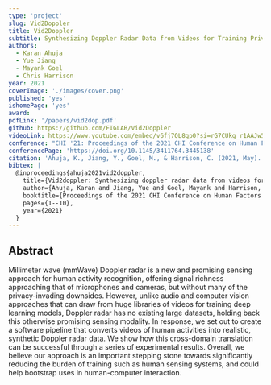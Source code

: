 ```yaml
---
type: 'project'
slug: Vid2Doppler
title: Vid2Doppler
subtitle: Synthesizing Doppler Radar Data from Videos for Training Privacy-Preserving Activity Recognition
authors:
  - Karan Ahuja
  - Yue Jiang
  - Mayank Goel
  - Chris Harrison
year: 2021
coverImage: './images/cover.png'
published: 'yes'
ishomePage: 'yes'
award:
pdfLink: '/papers/vid2dop.pdf'
github: https://github.com/FIGLAB/Vid2Doppler
videoLink: https://www.youtube.com/embed/v6fj7OL8gp0?si=rG7CUkg_r1AAJw5G
conference: "CHI '21: Proceedings of the 2021 CHI Conference on Human Factors in Computing Systems"
conferencePage: 'https://doi.org/10.1145/3411764.3445138'
citation: 'Ahuja, K., Jiang, Y., Goel, M., & Harrison, C. (2021, May). Vid2doppler: Synthesizing doppler radar data from videos for training privacy-preserving activity recognition. In Proceedings of the 2021 CHI Conference on Human Factors in Computing Systems (pp. 1-10).'
bibtex: |
  @inproceedings{ahuja2021vid2doppler,
    title={Vid2doppler: Synthesizing doppler radar data from videos for training privacy-preserving activity recognition},
    author={Ahuja, Karan and Jiang, Yue and Goel, Mayank and Harrison, Chris},
    booktitle={Proceedings of the 2021 CHI Conference on Human Factors in Computing Systems},
    pages={1--10},
    year={2021}
  }
---
```


## Abstract

Millimeter wave (mmWave) Doppler radar is a new and promising sensing approach for human activity recognition, offering signal richness approaching that of microphones and cameras, but without many of the privacy-invading downsides. However, unlike audio and computer vision approaches that can draw from huge libraries of videos for training deep learning models, Doppler radar has no existing large datasets, holding back this otherwise promising sensing modality. In response, we set out to create a software pipeline that converts videos of human activities into realistic, synthetic Doppler radar data. We show how this cross-domain translation can be successful through a series of experimental results. Overall, we believe our approach is an important stepping stone towards significantly reducing the burden of training such as human sensing systems, and could help bootstrap uses in human-computer interaction.
